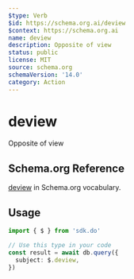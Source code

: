 ```yaml
---
$type: Verb
$id: https://schema.org.ai/deview
$context: https://schema.org.ai
name: deview
description: Opposite of view
status: public
license: MIT
source: schema.org
schemaVersion: '14.0'
category: Action
---
```


# deview

Opposite of view

## Schema.org Reference

[deview](https://schema.org/ViewAction) in Schema.org vocabulary.

## Usage

```typescript
import { $ } from 'sdk.do'

// Use this type in your code
const result = await db.query({
  subject: $.deview,
})
```
